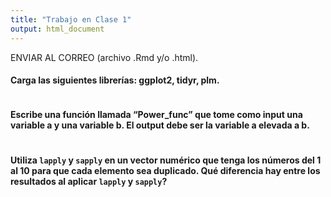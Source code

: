 ```yaml
---
title: "Trabajo en Clase 1"
output: html_document
---
```


ENVIAR AL CORREO (archivo .Rmd y/o .html).


#### Carga las siguientes librerías: ggplot2, tidyr, plm.
```r

```

#### Escribe una función llamada "Power_func" que tome como input una variable a y una variable b. El output debe ser la variable a elevada a b.
```r

```

#### Utiliza `lapply` y `sapply` en un vector numérico que tenga los números del 1 al 10 para que cada elemento sea duplicado. Qué diferencia hay entre los resultados al aplicar `lapply` y `sapply`?
```r

```

